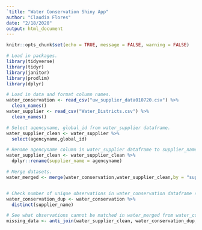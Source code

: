 ```yaml
---
`title: "Water Conservation Shiny App"
author: "Claudia Flores"
date: "2/18/2020"
output: html_document
---
```


```r
knitr::opts_chunk$set(echo = TRUE, message = FALSE, warning = FALSE)
```

```r
# Load in packages. 
library(tidyverse)
library(tidyr) 
library(janitor)
library(prodlim)
library(dplyr)
```

```r
# Load in data and format column names.
water_conservation <- read_csv("uw_supplier_data010720.csv") %>% 
  clean_names()
water_supplier <- read_csv("Water_Districts.csv") %>% 
  clean_names()

# Select agencyname, global_id from water_supplier dataframe.
water_supplier_clean <- water_supplier %>% 
  select(agencyname,global_id)

# Rename agencyname column in water_supplier dataframe to supplier_name.
water_supplier_clean <- water_supplier_clean %>%
  dplyr::rename(supplier_name = agencyname)

# Merge datasets.
water_merged <- merge(water_conservation,water_supplier_clean,by = "supplier_name")


# Check number of unique observations in water_conservation dataframe supplier_name column.
water_conservation_dup <- water_conservation %>% 
  distinct(supplier_name)

# See what observations cannot be matched in water_merged from water_conservation and water_supplier dataframes.
missing_data <- anti_join(water_supplier_clean, water_conservation_dup, by = "supplier_name")


```


















